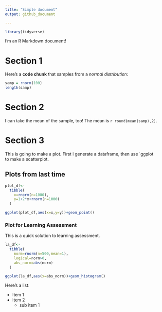 ```yaml
---
title: "Simple document"
output: github_document

---
```


```r
library(tidyverse)
```


I'm an R Markdown document! 

# Section 1

Here's a **code chunk** that samples from 
a _normal distribution_:

```r
samp = rnorm(100)
length(samp)
```

# Section 2

I can take the mean of the sample, too!
The mean is `r round(mean(samp),2)`.

# Section 3

This is going to make a plot. First I generate a dataframe, then 
use `ggplot to make a scatterplot.

## Plots from last time

```r
plot_df<-
  tibble(
    x=rnorm(n=1000),
    y=1+2*x+rnorm(n=1000)
  )

ggplot(plot_df,aes(x=x,y=y))+geom_point()
```

### Plot for Learning Assessment

This is a quick solution to learning assessment.
```r
la_df<-
  tibble(
    norm=rnorm(n=500,mean=1),
    logical=norm>0,
    abs_norm=abs(norm)
  )

ggplot(la_df,aes(x=abs_norm))+geom_histogram()
```

Here's a list:

* Item 1
* Item 2
  + sub item 1
